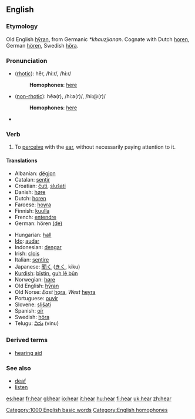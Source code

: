 ==English==

{{rank|state|says|wife|306|hear|least|person|case}}

===Etymology===
Old English [[hyran|hȳran]], from Germanic ''*khauzjianan''.  Cognate with Dutch [[horen]], German [[hören]], Swedish [[höra]].

===Pronunciation===
*([[rhotic]]): hēr, /hiːr/, /hi:r/
*:'''Homophones''': [[here]]
*([[non-rhotic]]): hēə(r), /hiːə(r)/, /hi:@(r)/
*:'''Homophones''': [[here]]
*{{audio|en-us-hear.ogg|Audio (US)}}

=== Verb ===
{{irregverb|'''to hear'''|'''[[hears]]'''|'''[[heard]]'''|'''[[heard]]'''|'''[[hearing]]'''}}

# To [[perceive]] with the [[ear]], without necessarily paying attention to it.

==== Translations ====
{{top}}
*Albanian: [[dëgjon]]
*Catalan: [[sentir]]
*Croatian: [[čuti]], [[slušati]]
*Danish: [[høre]]
*Dutch: [[horen]]
*Faroese: [[hoyra]]
*Finnish: [[kuulla]]
*French: [[entendre]]
*German: hören [[:de:hören|(de)]]
{{mid}}
*Hungarian: [[hall]]
*[[Ido]]: [[audar]]
*Indonesian: [[dengar]]
*Irish: [[clois]]
*Italian: [[sentire]]
*Japanese: [[聞く]] ([[きく]], kiku)
*[[Kurdish]]: [[bîstin]], [[guh lê bûn]]
*Norwegian: [[høre]]
*Old English: [[hyan|hȳran]]
*Old Norse: ''East'' [[hǫra]], ''West'' [[heyra]]
*Portuguese: [[ouvir]]
*Slovene: [[slišati]]
*Spanish: [[oír]]
*Swedish: [[höra]]
*Telugu: [[విను]] (vinu)
{{bottom}}

===Derived terms===
*[[hearing aid]]

===See also===
*[[deaf]]
*[[listen]]

[[Category:1000 English basic words]]
[[Category:English homophones]]

[[es:hear]]
[[fr:hear]]
[[gl:hear]]
[[io:hear]]
[[it:hear]]
[[hu:hear]]
[[fi:hear]]
[[uk:hear]]
[[zh:hear]]